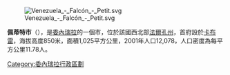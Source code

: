 [[Image:Venezuela_-_Falcón_-_Petit.svg|right]]

'''佩蒂特市'''（{{lang-es|Municipio Petit}}），是[[委內瑞拉|委內瑞拉]]的一個市，位於該國西北部[[法爾孔州|法爾孔州]]，首府設於[[卡布雷|卡布雷]]，海拔高度850米，面積1,025平方公里，2001年人口12,078，人口密度為每平方公里11.78人。

{{Venezuela-geo-stub}}
[[Category:委內瑞拉行政區劃|Category:委內瑞拉行政區劃]]